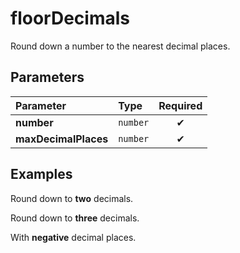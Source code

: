 
# floorDecimals

Round down a number to the nearest decimal places.

## Parameters

| Parameter            | Type     | Required |
| :------------------- | :------- | :------: |
| **number**           | `number` |    ✔     |
| **maxDecimalPlaces** | `number` |    ✔     |

## Examples

Round down to **two** decimals.

<Example number={13.345} maxDecimalPlaces={2} />

Round down to **three** decimals.

<Example number={13.1111} maxDecimalPlaces={3} />

With **negative** decimal places.

<Example number={139.5} maxDecimalPlaces={-2} />
